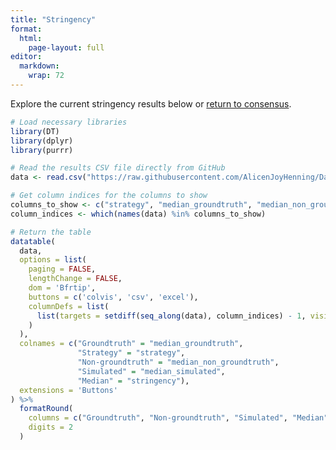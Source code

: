 ```yaml
---
title: "Stringency"
format: 
  html:
    page-layout: full
editor: 
  markdown: 
    wrap: 72
---
```


Explore the current stringency results below or [return to consensus](results.html).


```r

# Load necessary libraries
library(DT)
library(dplyr)
library(purrr)

# Read the results CSV file directly from GitHub
data <- read.csv("https://raw.githubusercontent.com/AlicenJoyHenning/DamageToolReviewArticle/refs/heads/main/data/D_Summary_Results/proportion-damaged.csv")

# Get column indices for the columns to show
columns_to_show <- c("strategy", "median_groundtruth", "median_non_groundtruth", "median_simulated", "stringency")
column_indices <- which(names(data) %in% columns_to_show)

# Return the table
datatable(
  data,
  options = list(
    paging = FALSE,
    lengthChange = FALSE,
    dom = 'Bfrtip',
    buttons = c('colvis', 'csv', 'excel'),
    columnDefs = list(
      list(targets = setdiff(seq_along(data), column_indices) - 1, visible = FALSE)
    )
  ),
  colnames = c("Groundtruth" = "median_groundtruth",
               "Strategy" = "strategy",
               "Non-groundtruth" = "median_non_groundtruth",
               "Simulated" = "median_simulated", 
               "Median" = "stringency"),
  extensions = 'Buttons'
) %>%
  formatRound(
    columns = c("Groundtruth", "Non-groundtruth", "Simulated", "Median"), 
    digits = 2
  )

```



